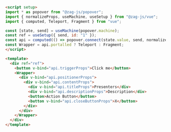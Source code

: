 ```md
<script setup>
import * as popover from "@zag-js/popover";
import { normalizeProps, useMachine, useSetup } from "@zag-js/vue";
import { computed, Teleport, Fragment } from "vue";

const [state, send] = useMachine(popover.machine);
const ref = useSetup({ send, id: "1" });
const api = computed(() => popover.connect(state.value, send, normalizeProps));
const Wrapper = api.portalled ? Teleport : Fragment;
</script>

<template>
  <div ref="ref">
    <button v-bind="api.triggerProps">Click me</button>
    <Wrapper>
      <div v-bind="api.positionerProps">
        <div v-bind="api.contentProps">
          <div v-bind="api.titleProps">Presenters</div>
          <div v-bind="api.descriptionProps">Description</div>
          <button>Action Button</button>
          <button v-bind="api.closeButtonProps">X</button>
        </div>
      </div>
    </Wrapper>
  </div>
</template>
```
